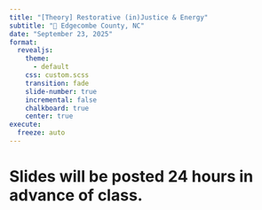 ```yaml
---
title: "[Theory] Restorative (in)Justice & Energy"
subtitle: "📍 Edgecombe County, NC"
date: "September 23, 2025"
format: 
  revealjs:
    theme:
      - default
    css: custom.scss
    transition: fade
    slide-number: true
    incremental: false 
    chalkboard: true
    center: true
execute:
  freeze: auto
---
```

# Slides will be posted 24 hours in advance of class.